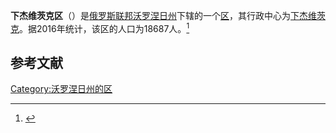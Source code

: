 {{Infobox Settlement
| official_name = 下杰维茨克区
| native_name = Нижнедевицкий район
| image_flag =  Flag of Nizhnedevitsky rayon (Voronezh oblast).png 
| image_shield =  Coat of Arms of Nizhnedevitsky rayon (Voronezh Oblast).gif 
| image_map =  Location of Nizhnedevitsky District (Voronezh Oblast).svg 
| settlement_type = [[区_(苏联)|区]]
| subdivision_type = [[国家|国家]]
| subdivision_type1 = [[州_(俄罗斯)|州]]
| subdivision_name = {{RUS}}
| subdivision_name1 = [[沃罗涅日州|沃罗涅日州]]
| seat_type = 行政中心
| seat = [[下杰维茨克|下杰维茨克]]
| population_as_of=2016
| population_footnotes = <ref name=stat />
| population_total = 18687
| timezone = [[莫斯科时间|MSK]]
| utc_offset = +3
}}
'''下杰维茨克区'''（{{lang-ru|Нижнедевицкий район}}）是[[俄罗斯联邦|俄罗斯联邦]][[沃罗涅日州|沃罗涅日州]]下辖的一个[[区_(苏联)|区]]，其行政中心为[[下杰维茨克|下杰维茨克]]。据2016年统计，该区的人口为18687人。<ref name=stat>{{cite web | url = http://www.gks.ru/free_doc/doc_2016/bul_dr/mun_obr2016.rar | title = Численность населения Российской Федерации по муниципальным образованиям на 1 января 2016 года | language = ru | accessdate = 2017-01-01 | archive-date = 2019-05-13 | archive-url = https://web.archive.org/web/20190513150350/http://www.gks.ru/free_doc/doc_2016/bul_dr/mun_obr2016.rar | dead-url = no }}</ref>

== 参考文献 ==
{{reflist}}

{{Russia-stub}}

[[Category:沃罗涅日州的区|Category:沃罗涅日州的区]]